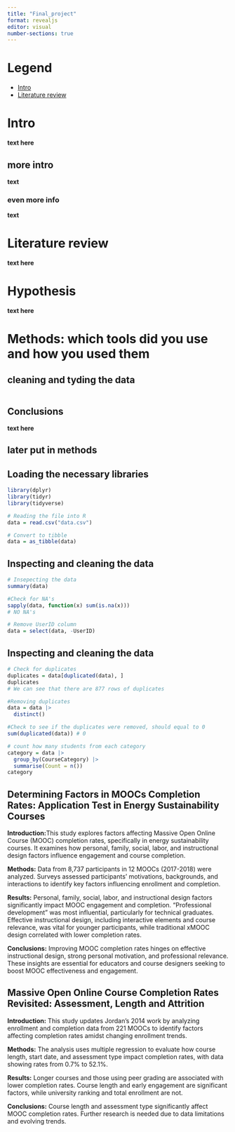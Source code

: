 ```yaml
---
title: "Final_project"
format: revealjs
editor: visual
number-sections: true
---
```


# Legend {data-background-color="#fff"}

- [Intro](#Intro)
- [Literature review](#Literature review)

# Intro{#Intro}

**text here**

## more intro 
 **text** 
 
### even more info 
**text**


# Literature review

**text here**

# Hypothesis

**text here**

# Methods: which tools did you use and how you used them

## cleaning and tyding the data
```r

```


## Conclusions

**text here**

## later put in methods

## Loading the necessary libraries

```r
library(dplyr)
library(tidyr)
library(tidyverse)
```

```r
# Reading the file into R
data = read.csv("data.csv")
```

```r
# Convert to tibble
data = as_tibble(data)
```

## Inspecting and cleaning the data

```r
# Insepecting the data
summary(data)
```

```r
#Check for NA's
sapply(data, function(x) sum(is.na(x)))
# NO NA's
```

```r
# Remove UserID column
data = select(data, -UserID)
```

## Inspecting and cleaning the data

```r
# Check for duplicates
duplicates = data[duplicated(data), ]
duplicates 
# We can see that there are 877 rows of duplicates
```

```r
#Removing duplicates
data = data |>
  distinct()
```

```r
#Check to see if the duplicates were removed, should equal to 0
sum(duplicated(data)) # 0 
```

```r
# count how many students from each category
category = data |>
  group_by(CourseCategory) |>
  summarise(Count = n())
category
```

## Determining Factors in MOOCs Completion Rates: Application Test in Energy Sustainability Courses

**Introduction:**This study explores factors affecting Massive Open Online Course (MOOC) completion rates, specifically in energy sustainability courses. It examines how personal, family, social, labor, and instructional design factors influence engagement and course completion.

**Methods:** Data from 8,737 participants in 12 MOOCs (2017-2018) were analyzed. Surveys assessed participants’ motivations, backgrounds, and interactions to identify key factors influencing enrollment and completion.

**Results:** Personal, family, social, labor, and instructional design factors significantly impact MOOC engagement and completion. "Professional development" was most influential, particularly for technical graduates. Effective instructional design, including interactive elements and course relevance, was vital for younger participants, while traditional xMOOC design correlated with lower completion rates.

**Conclusions:** Improving MOOC completion rates hinges on effective instructional design, strong personal motivation, and professional relevance. These insights are essential for educators and course designers seeking to boost MOOC effectiveness and engagement.

## Massive Open Online Course Completion Rates Revisited: Assessment, Length and Attrition

**Introduction:** This study updates Jordan's 2014 work by analyzing enrollment and completion data from 221 MOOCs to identify factors affecting completion rates amidst changing enrollment trends.

**Methods:** The analysis uses multiple regression to evaluate how course length, start date, and assessment type impact completion rates, with data showing rates from 0.7% to 52.1%.

**Results:** Longer courses and those using peer grading are associated with lower completion rates. Course length and early engagement are significant factors, while university ranking and total enrollment are not.

**Conclusions:** Course length and assessment type significantly affect MOOC completion rates. Further research is needed due to data limitations and evolving trends.
